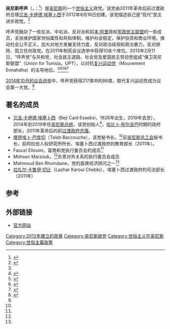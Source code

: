 {{Infobox political party
| name               = 突尼斯呼声
| native_name        = {{lang|ar|حركة نداء تونس}}
| lang1              = 法語
| name_lang1         = {{lang|fr|Appel de la Tunisie}}
| logo               = Nidaa Tounes Logo.png
| logo_size          = 150px
| logo_alt           = Nidaa Tounes logo
| abbreviation       = Nidaa Tounes
| leader             = 
| president          = [[穆罕默德·納賽爾|穆罕默德·納賽爾]]（临时）
| secretary_general  = Mohsen Marzouk
| spokesperson       = 
| founder            =  
| slogan             = 
| founded            = {{Start date|2012|06|16}}
| dissolved          = 
| merged             = 
| successor          = 
| headquarters       = 9, rue Amine Abassi<br/>1003 Tunis
| newspaper          = 
| student_wing       = 
| youth_wing         = 突尼斯呼声党青年运动
| membership_year    = 
| membership         = 
| ideology           = [[大帐篷|大帐篷]]<br/>[[世俗主义|世俗主义]]<br>[[社会民主主义|社会民主主义]]<br>[[布尔吉巴主义|布尔吉巴主义]]
| position           =  [[中间偏左|中间偏左]]
| national           =
| international      = 
| colors             = 红色和白色
| colorcode = red
|seats2_title=[[人民代表大会_(突尼斯)|人民代表大会]]
|seats2={{Composition bar|3|217|hex=red}}
| symbol             = 
| website            = {{URL|nidaatounes.org}}
| footnotes          = 
}}

'''突尼斯呼声'''（{{lang-ar|حركة نداء تونس}}，{{transl|ar|Nidā’ Tūnis}}；{{lang-fr|Appel de la Tunisie}}<ref>{{Cite book |first1=Alfred |last1=Stepan |first2=Juan J. |last2=Linz |title=Democratization Theory and the "Arab Spring" |work=Democratization and Authoritarianism in the Arab World |publisher=Johns Hopkins University Press |year=2014 |page=90}}</ref>）是[[突尼斯|突尼斯]]的一个[[世俗主义|世俗主义]]政党。该党由2011年革命后前过渡政府总理[[贝吉·卡伊德·埃塞卜西|贝吉·卡伊德·埃塞卜西]]于2012年6月16日创建。该党描述自己是“现代”民主进步政党。<ref name="28 Mar Sada">{{cite web|author1=Monica Marks|author2=Omar Belhaj Salah|title=Uniting for Tunisia?|url=http://carnegieendowment.org/sada/2013/03/28/uniting-for-tunisia/fu2q|publisher=Sada|accessdate=2014-10-30|date=2013-03-28|archive-date=2014-10-19|archive-url=https://web.archive.org/web/20141019091019/http://carnegieendowment.org/sada/2013/03/28/uniting-for-tunisia/fu2q|dead-url=no}}</ref>  

呼声党融杂了一些左派、中右派、反对派和前[[本·阿里|本·阿里]]政权[[宪政民主联盟|宪政民主联盟]]的一些成员，主张维护国家世俗属性和共和体制，维护社会稳定，保护投资和商业环境，推动社会公平正义，加大对地方发展支持力度，反对政治歧视和政治暴力，反对排除、孤立任何政党。在2011年制宪会议选举中获得10余个席位。2013年2月11日，“呼声党”与共和党、社会民主道路、社会党及爱国民主劳动党组成“保卫突尼斯联盟”（Union for Tunisia，UPT），以对抗[[复兴运动党|复兴运动党]]（Mouvement Ennahdha）的主导地位。<ref name="28 Mar Sada"/><ref name="Churchill">{{Citation|first=Erik|last=Churchill|title=<nowiki>The ‘Call for Tunisia’</nowiki> |work=Foreign Policy|date=2012-06-27}}</ref><ref>{{Citation|url=http://www.tunisienumerique.com/tunisie-deux-elus-dettakatol-rejoignent-nidaa-tounes/184108|title=Deux élues d'Ettakatol rejoignent Nidaa Tounès|newspaper=Tunisie Numerique|date=2013-07-09}}</ref><ref>{{Citation|title=Union for Tunisia: Jebali's initiative "step forward on right path"|publisher=TAP|date=2013-02-12|url=http://tap.info.tn/en/index.php/parties/5646-union-for-tunisia-jebali-s-initiative-step-forward-on-right-path|deadurl=yes|archiveurl=https://web.archive.org/web/20130217112331/http://tap.info.tn/en/index.php/parties/5646-union-for-tunisia-jebali-s-initiative-step-forward-on-right-path|archivedate=2013年2月17日}}</ref><ref>{{Citation |title=Tunisia: Political Parties and Civil Society Components Announce Formation of National Salvation Front|publisher=Tunis Africa Presse|accessdate=2013-09-15|date=2013-07-26|url=http://allafrica.com/stories/201307291665.html}}</ref>

[[2014年突尼斯议会选举|2014年10月的议会选举]]中，呼声党获得217席中的86席，取代复兴运动党成为议会第一大党。<ref name="Temps280614">{{Cite news |url=http://www.letemps.com.tn/article/84330/apr%C3%A8s-la-d%C3%A9fection-de-nidaa-toun%C3%A8s-l%E2%80%99union-pour-la-tunisie-dans-l%E2%80%99expectative |title=<nowiki>Après la défection de Nidaa Tounès : L’Union pour la Tunisie dans l’expectative !</nowiki> |newspaper=Le Temps |date=2014-06-28}}</ref>

==著名的成员==
* [[贝吉·卡伊德·埃塞卜西|贝吉·卡伊德·埃塞卜西]]（Beji Caid Essebsi，1926年出生，2019年去世），2014年到2019年任[[突尼斯总统|突尼斯总统]]，该党创始人<ref name="28 Mar Sada"/>，[[哈比卜·布尔吉巴|哈比卜·布尔吉巴]]时期的政府部长，2011年革命后的前[[突尼斯总理|过渡政府总理]]。
* [[塔伊埃卜·巴库切|塔伊埃卜·巴库切]]（Taïeb Baccouche），该党秘书长，<ref name="28 Mar Sada"/>前[[突尼斯总工会|突尼斯总工会]]秘书长，前阿拉伯人权研究所所长、埃塞卜西过渡政府的教育部长（2011年）。
* Faouzi Elloumi，富商和党执行委员会的成员<ref name="28 Mar Sada"/>
* Mohsen Marzouk，<ref name="28 Mar Sada"/>负责对外关系的执行委员会成员
* Mahmoud Ben Rhomdane，党的首席经济顾问之一<ref name="28 Mar Sada"/>
* [[拉扎尔·卡鲁伊·切比|拉扎尔·卡鲁伊·切比]]（Lazhar Karoui Chebbi），埃塞卜西过渡政府的司法部长（2011年）

==参考==
<references />

==外部链接==
*[https://web.archive.org/web/20150113051421/http://www.nidaatounes.org/ 官方网站]

{{突尼斯政党}}

[[Category:2012年建立的政黨|Category:2012年建立的政黨]]
[[Category:突尼斯政党|Category:突尼斯政党]]
[[Category:世俗主义在突尼斯|Category:世俗主义在突尼斯]]
[[Category:世俗主義政黨|Category:世俗主義政黨]]